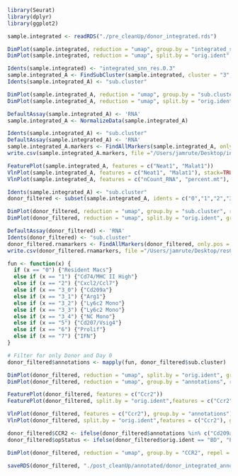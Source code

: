 ```r
library(Seurat)
library(dplyr)
library(ggplot2)
```

```r
sample.integrated <- readRDS("./pre_cleanUp/donor_integrated.rds")
```

```r
DimPlot(sample.integrated, reduction = "umap", group.by = "integrated_snn_res.0.3", repel = TRUE)
DimPlot(sample.integrated, reduction = "umap", split.by = "orig.ident", group.by = "integrated_snn_res.0.3", repel = TRUE)
```

```r
Idents(sample.integrated) <- "integrated_snn_res.0.3"
sample.integrated_A <- FindSubCluster(sample.integrated, cluster = "3", algorithm = 3, resolution = 0.9, graph.name = "integrated_snn")
Idents(sample.integrated_A) <- "sub.cluster"
```

```r
DimPlot(sample.integrated_A, reduction = "umap", group.by = "sub.cluster", repel = TRUE, label = TRUE)
DimPlot(sample.integrated_A, reduction = "umap", split.by = "orig.ident", group.by = "sub.cluster", repel = TRUE)
```

```r
DefaultAssay(sample.integrated_A) <- 'RNA'
sample.integrated_A <- NormalizeData(sample.integrated_A)
```

```r
Idents(sample.integrated_A) <- "sub.cluster"
DefaultAssay(sample.integrated_A) <- 'RNA'
sample.integrated_A.markers <- FindAllMarkers(sample.integrated_A, only.pos = TRUE, min.pct = 0.1, logfc.threshold = 0.25)
write.csv(sample.integrated_A.markers, file ="/Users/jamrute/Desktop/integrated_snn_res.0.3_subcluster_DGE.csv", quote = FALSE)
```


```r
FeaturePlot(sample.integrated_A, features = c("Neat1", "Malat1"))
VlnPlot(sample.integrated_A, features = c("Neat1", "Malat1"), stack=TRUE, group.by = "sub.cluster")
VlnPlot(sample.integrated_A, features = c("nCount_RNA", "percent.mt"), stack=TRUE, group.by = "sub.cluster")
```

```r
Idents(sample.integrated_A) <- "sub.cluster"
donor_filtered <- subset(sample.integrated_A, idents = c("0","1","2","3_0","3_1","3_2","3_3","3_4","5","6","7"))
```

```r
DimPlot(donor_filtered, reduction = "umap", group.by = "sub.cluster", repel = TRUE, label = TRUE)
DimPlot(donor_filtered, reduction = "umap", split.by = "orig.ident", group.by = "sub.cluster", repel = TRUE)
```
```r
DefaultAssay(donor_filtered) <- 'RNA'
Idents(donor_filtered) <- "sub.cluster"
donor_filtered.rnamarkers <- FindAllMarkers(donor_filtered, only.pos = TRUE, min.pct = 0.1, logfc.threshold = 0.25)
write.csv(donor_filtered.rnamarkers, file ="/Users/jamrute/Desktop/res03_sub.cluster_DE.csv", quote = FALSE)
```

```r
fun <- function(x) {
  if (x == "0") {"Resident Macs"} 
  else if (x == "1") {"Cd74/MHC II High"}
  else if (x == "2") {"Cxcl2/Ccl7"}
  else if (x == "3_0") {"Cd209a"}
  else if (x == "3_1") {"Arg1"}
  else if (x == "3_2") {"Ly6c2 Mono"}
  else if (x == "3_3") {"Ly6c2 Mono"}
  else if (x == "3_4") {"NC Mono"}
  else if (x == "5") {"Cd207/Vsig4"}
  else if (x == "6") {"Prolif"}
  else if (x == "7") {"IFN"}
}

# Filter for only Donor and Day 0
donor_filtered$annotations <- mapply(fun, donor_filtered$sub.cluster)
```

```r
DimPlot(donor_filtered, reduction = "umap", split.by = "orig.ident", group.by = "annotations", repel = TRUE)
DimPlot(donor_filtered, reduction = "umap", group.by = "annotations", repel = TRUE)
```
```r
FeaturePlot(donor_filtered, features = c("Ccr2"))
FeaturePlot(donor_filtered, split.by = "orig.ident",features = c("Ccr2"))

VlnPlot(donor_filtered, features = c("Ccr2"), group.by = "annotations")
VlnPlot(donor_filtered, split.by = "orig.ident",features = c("Ccr2"), group.by = "annotations")
```

```r
donor_filtered$CCR2 <- ifelse(donor_filtered$annotations %in% c("Cd209a", "Ly6c2 Mono"), "CCR2+", "CCR2-") 
donor_filtered$opStatus <- ifelse(donor_filtered$orig.ident == "BD", "Pre-Op", "Post-Op") 
```

```r
DimPlot(donor_filtered, reduction = "umap", group.by = "CCR2", repel = TRUE)
```

```r
saveRDS(donor_filtered, "./post_cleanUp/annotated/donor_integrated_annotated.rds")
```















